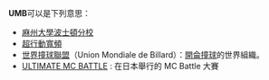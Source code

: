 {{TA
|1=zh-cn:超移动宽带;zh-tw:超行動寬頻
}}
'''UMB'''可以是下列意思：
* [[麻州大學波士頓分校|麻州大學波士頓分校]]
* [[超行動寬頻|超行動寬頻]]
* [[世界撞球聯盟|世界撞球聯盟]]（Union Mondiale de Billard）：[[開侖撞球|開侖撞球]]的世界組織。
*[[ULTIMATE_MC_BATTLE|ULTIMATE MC BATTLE]] : 在日本舉行的 MC Battle 大賽

{{disambig|cat=三字拉丁字母縮寫消歧義}}